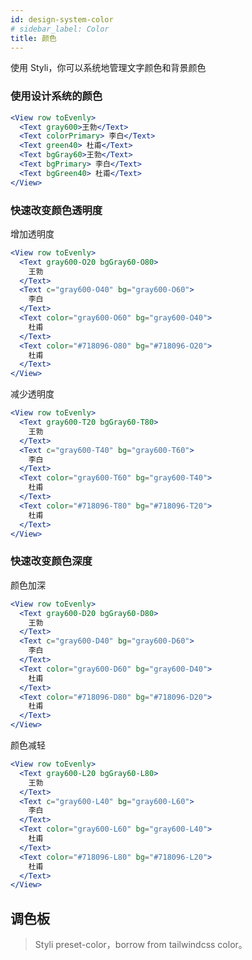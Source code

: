 ```yaml
---
id: design-system-color
# sidebar_label: Color
title: 颜色
---
```



使用 Styli，你可以系统地管理文字颜色和背景颜色

### 使用设计系统的颜色

```jsx live
<View row toEvenly>
  <Text gray600>王勃</Text>
  <Text colorPrimary> 李白</Text>
  <Text green40> 杜甫</Text>
  <Text bgGray60>王勃</Text>
  <Text bgPrimary> 李白</Text>
  <Text bgGreen40> 杜甫</Text>
</View>
```

### 快速改变颜色透明度

增加透明度

```jsx live
<View row toEvenly>
  <Text gray600-O20 bgGray60-O80>
    王勃
  </Text>
  <Text c="gray600-O40" bg="gray600-O60">
    李白
  </Text>
  <Text color="gray600-O60" bg="gray600-O40">
    杜甫
  </Text>
  <Text color="#718096-O80" bg="#718096-O20">
    杜甫
  </Text>
</View>
```

减少透明度

```jsx live
<View row toEvenly>
  <Text gray600-T20 bgGray60-T80>
    王勃
  </Text>
  <Text c="gray600-T40" bg="gray600-T60">
    李白
  </Text>
  <Text color="gray600-T60" bg="gray600-T40">
    杜甫
  </Text>
  <Text color="#718096-T80" bg="#718096-T20">
    杜甫
  </Text>
</View>
```

### 快速改变颜色深度

颜色加深

```jsx live
<View row toEvenly>
  <Text gray600-D20 bgGray60-D80>
    王勃
  </Text>
  <Text c="gray600-D40" bg="gray600-D60">
    李白
  </Text>
  <Text color="gray600-D60" bg="gray600-D40">
    杜甫
  </Text>
  <Text color="#718096-D80" bg="#718096-D20">
    杜甫
  </Text>
</View>
```

颜色减轻

```jsx live
<View row toEvenly>
  <Text gray600-L20 bgGray60-L80>
    王勃
  </Text>
  <Text c="gray600-L40" bg="gray600-L60">
    李白
  </Text>
  <Text color="gray600-L60" bg="gray600-L40">
    杜甫
  </Text>
  <Text color="#718096-L80" bg="#718096-L20">
    杜甫
  </Text>
</View>
```

## 调色板

> Styli preset-color，borrow from tailwindcss color。

<Colors />
